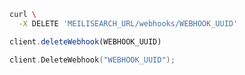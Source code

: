 <CodeGroup>

```bash cURL
curl \
  -X DELETE 'MEILISEARCH_URL/webhooks/WEBHOOK_UUID'
```

```javascript JS
client.deleteWebhook(WEBHOOK_UUID)
```

```go Go
client.DeleteWebhook("WEBHOOK_UUID");
```
</CodeGroup>